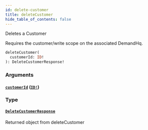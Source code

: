 ```yaml
---
id: delete-customer
title: deleteCustomer
hide_table_of_contents: false
---
```



Deletes a Customer
            
Requires the customer/write scope on the associated DemandHq.

```graphql
deleteCustomer(
  customerId: ID!
): DeleteCustomerResponse!
```


### Arguments

#### [`customerId`](#) ([`ID!`](/developers/demandhq-apis/demand-api/graphql/reference/scalars/id))




### Type

#### [`DeleteCustomerResponse`](/developers/demandhq-apis/demand-api/graphql/reference/objects/delete-customer-response)

Returned object from deleteCustomer




